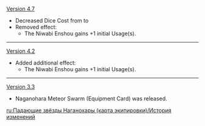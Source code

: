 {{Change History/Header}}
[[Version 4.7]]
* Decreased Dice Cost from {{TCG Cost|2|Pyro}} to {{TCG Cost|1|Pyro}}
* Removed effect:
** The Niwabi Enshou gains +1 initial Usage(s).
----
[[Version 4.2]]
* Added additional effect:
** The Niwabi Enshou gains +1 initial Usage(s).
----
[[Version 3.3]]
* Naganohara Meteor Swarm (Equipment Card) was released.
<noinclude>
[[ru:Падающие звёзды Наганохары (карта экипировки)/История изменений]]
</noinclude>